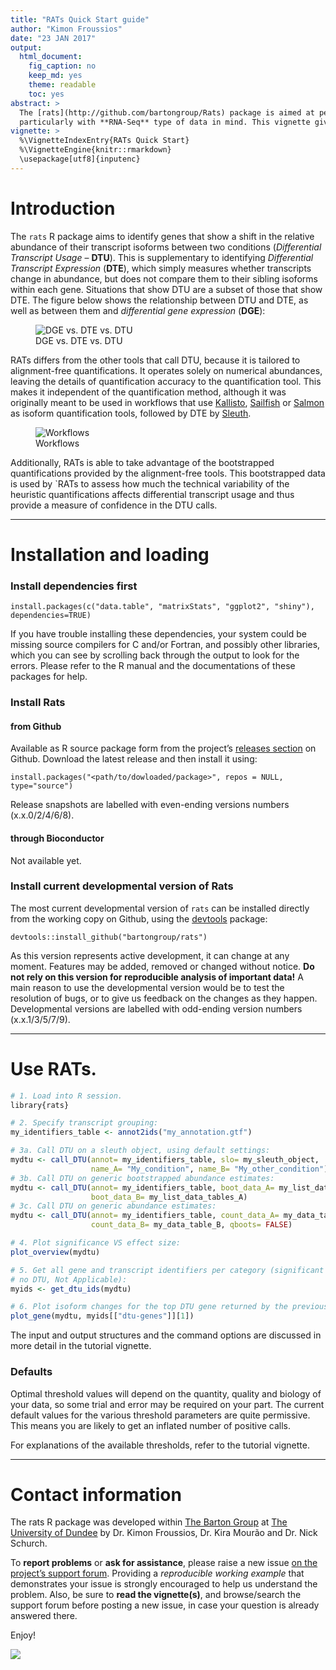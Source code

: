 ```yaml
---
title: "RATs Quick Start guide"
author: "Kimon Froussios"
date: "23 JAN 2017"
output: 
  html_document: 
    fig_caption: no
    keep_md: yes
    theme: readable
    toc: yes
abstract: >
  The [rats](http://github.com/bartongroup/Rats) package is aimed at people analysing **gene expression** and **transcript abundance**, 
  particularly with **RNA-Seq** type of data in mind. This vignette gives installation instructions and a very brief overview of usage.
vignette: >
  %\VignetteIndexEntry{RATs Quick Start}
  %\VignetteEngine{knitr::rmarkdown}
  \usepackage[utf8]{inputenc}
---
```





# Introduction

The `rats` R package aims to identify genes that show a shift in the relative abundance of their transcript isoforms 
between two conditions (*Differential Transcript Usage* -- **DTU**). This is supplementary
to identifying *Differential Transcript Expression* (**DTE**), which simply measures whether transcripts change in
abundance, but does not compare them to their sibling isoforms within each gene. Situations that show DTU are a 
subset of those that show DTE. The figure below shows the relationship between DTU and DTE, as well as between them and
*differential gene expression* (**DGE**):

![DGE vs. DTE vs. DTU](./fig/dge-dte-dtu.png)


RATs differs from the other tools that call DTU, because it is tailored to alignment-free quantifications. It operates solely on
numerical abundances, leaving the details of quantification accuracy to the quantification tool. This makes it independent of the 
quantification method, although it was originally meant to be used in workflows that use [Kallisto](http://pachterlab.github.io/kallisto/), 
[Sailfish](http://github.com/kingsfordgroup/sailfish) or [Salmon](https://github.com/COMBINE-lab/salmon) as isoform quantification tools, 
followed by DTE by [Sleuth](http://pachterlab.github.io/sleuth).

![Workflows](./fig/RATs_place.png)


Additionally, RATs is able to take advantage of the bootstrapped quantifications provided by the alignment-free tools. This bootstrapped
data is used by `RATs to assess how much the technical variability of the heuristic quantifications affects differential transcript usage
and thus provide a measure of confidence in the DTU calls. 


***


# Installation and loading

### Install dependencies first

`install.packages(c("data.table", "matrixStats", "ggplot2", "shiny"), dependencies=TRUE)`

If you have trouble installing these dependencies, your system could be missing source compilers for C and/or Fortran, and possibly other libraries, 
which you can see by scrolling back through the output to look for the errors. Please refer to the R manual and the documentations of these packages for help.


### Install Rats

#### from Github

Available as R source package form from the project's [releases section](https://github.com/bartongroup/Rats/releases) on Github.
Download the latest release and then install it using:

`install.packages("<path/to/dowloaded/package>", repos = NULL, type="source")`

Release snapshots are labelled with even-ending versions numbers (x.x.0/2/4/6/8).

#### through Bioconductor

Not available yet.


### Install current developmental version of Rats

The most current developmental version of `rats` can be installed directly from the working copy on Github, using the [devtools](https://www.rstudio.com/products/rpackages/devtools/) package:

`devtools::install_github("bartongroup/rats")`

As this version represents active development, it can change at any moment. Features may be added, removed or changed without notice. 
**Do not rely on this version for reproducible analysis of important data!**
A main reason to use the developmental version would be to test the resolution of bugs, or to give us feedback on the changes as they happen.
Developmental versions are labelled with odd-ending version numbers (x.x.1/3/5/7/9).


***


# Use RATs.


```r
# 1. Load into R session.
library{rats}

# 2. Specify transcript grouping:
my_identifiers_table <- annot2ids("my_annotation.gtf")

# 3a. Call DTU on a sleuth object, using default settings:
mydtu <- call_DTU(annot= my_identifiers_table, slo= my_sleuth_object, 
                  name_A= "My_condition", name_B= "My_other_condition")
# 3b. Call DTU on generic bootstrapped abundance estimates:
mydtu <- call_DTU(annot= my_identifiers_table, boot_data_A= my_list_data_tables_A, 
                  boot_data_B= my_list_data_tables_A)
# 3c. Call DTU on generic abundance estimates:
mydtu <- call_DTU(annot= my_identifiers_table, count_data_A= my_data_table_A, 
                  count_data_B= my_data_table_B, qboots= FALSE)

# 4. Plot significance VS effect size:
plot_overview(mydtu)

# 5. Get all gene and transcript identifiers per category (significant DTU, 
# no DTU, Not Applicable):
myids <- get_dtu_ids(mydtu)

# 6. Plot isoform changes for the top DTU gene returned by the previous step.
plot_gene(mydtu, myids[["dtu-genes"]][1])
```

The input and output structures and the command options are discussed in more detail in the tutorial vignette.


### Defaults

Optimal threshold values will depend on the quantity, quality and biology of your data, so some trial and error 
may be required on your part. The current default values for the various threshold parameters 
are quite permissive. This means you are likely to get an inflated number of positive calls.

For explanations of the available thresholds, refer to the tutorial vignette.


***


# Contact information

The rats R package was developed within [The Barton Group](http://www.compbio.dundee.ac.uk) at [The University of Dundee](http://www.dundee.ac.uk)
by Dr. Kimon Froussios, Dr. Kira Mourão and Dr. Nick Schurch.

To **report problems** or **ask for assistance**, please raise a new issue [on the project's support forum](https://github.com/bartongroup/Rats/issues).
Providing a *reproducible working example* that demonstrates your issue is strongly encouraged to help us understand the problem. Also, be sure 
to **read the vignette(s)**, and browse/search the support forum before posting a new issue, in case your question is already answered there.

Enjoy!

![](./fig/rats.png)

